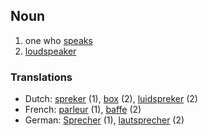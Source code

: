 ==Noun==
# one who [[to speak|speak]]s
# [[loudspeaker]]

===Translations===
* Dutch: [[spreker]] (1), [[box]] (2), [[luidspreker]] (2)
* French: [[parleur]] (1), [[baffe]] (2)
* German: [[Sprecher]] (1), [[lautsprecher]] (2)